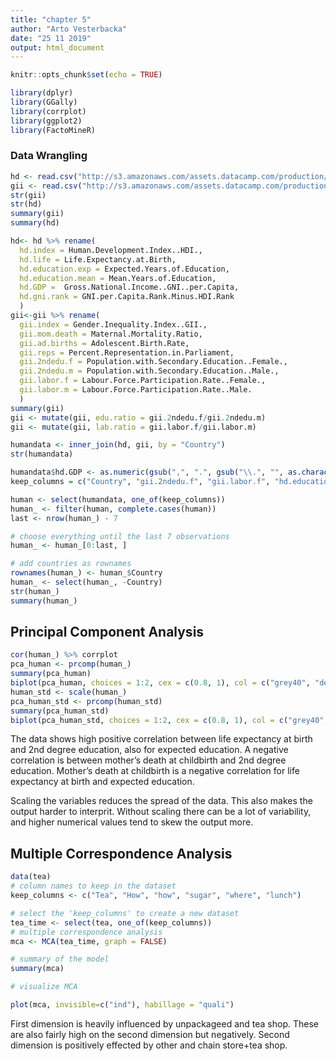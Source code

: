 ```yaml
---
title: "chapter 5"
author: "Arto Vesterbacka"
date: "25 11 2019"
output: html_document
---
```


```r
knitr::opts_chunk$set(echo = TRUE)
```

```r
library(dplyr)
library(GGally)
library(corrplot)
library(ggplot2)
library(FactoMineR)
```

### Data Wrangling

```r
hd <- read.csv("http://s3.amazonaws.com/assets.datacamp.com/production/course_2218/datasets/human_development.csv", stringsAsFactors = F)
gii <- read.csv("http://s3.amazonaws.com/assets.datacamp.com/production/course_2218/datasets/gender_inequality.csv", stringsAsFactors = F, na.strings = "..")
str(gii)
str(hd)
summary(gii)
summary(hd)

hd<- hd %>% rename(
  hd.index = Human.Development.Index..HDI.,
  hd.life = Life.Expectancy.at.Birth,
  hd.education.exp = Expected.Years.of.Education,
  hd.education.mean = Mean.Years.of.Education,
  hd.GDP =  Gross.National.Income..GNI..per.Capita,
  hd.gni.rank = GNI.per.Capita.Rank.Minus.HDI.Rank
  )
gii<-gii %>% rename(
  gii.index = Gender.Inequality.Index..GII.,
  gii.mom.death = Maternal.Mortality.Ratio,
  gii.ad.births = Adolescent.Birth.Rate,
  gii.reps = Percent.Representation.in.Parliament,
  gii.2ndedu.f = Population.with.Secondary.Education..Female.,
  gii.2ndedu.m = Population.with.Secondary.Education..Male.,
  gii.labor.f = Labour.Force.Participation.Rate..Female.,
  gii.labor.m = Labour.Force.Participation.Rate..Male.
  )
summary(gii)
gii <- mutate(gii, edu.ratio = gii.2ndedu.f/gii.2ndedu.m)
gii <- mutate(gii, lab.ratio = gii.labor.f/gii.labor.m)

humandata <- inner_join(hd, gii, by = "Country")
str(humandata)

humandata$hd.GDP <- as.numeric(gsub(",", ".", gsub("\\.", "", as.character(humandata$hd.GDP))))
keep_columns = c("Country", "gii.2ndedu.f", "gii.labor.f", "hd.education.exp", "hd.life", "hd.GDP", "gii.mom.death", "gii.ad.births", "gii.reps")

human <- select(humandata, one_of(keep_columns))
human_ <- filter(human, complete.cases(human))
last <- nrow(human_) - 7

# choose everything until the last 7 observations
human_ <- human_[0:last, ]

# add countries as rownames
rownames(human_) <- human_$Country
human_ <- select(human_, -Country)
str(human_)
summary(human_)
```

## Principal Component Analysis

```r

cor(human_) %>% corrplot
pca_human <- prcomp(human_)
summary(pca_human)
biplot(pca_human, choices = 1:2, cex = c(0.8, 1), col = c("grey40", "deeppink2"))
human_std <- scale(human_)
pca_human_std <- prcomp(human_std)
summary(pca_human_std)
biplot(pca_human_std, choices = 1:2, cex = c(0.8, 1), col = c("grey40", "deeppink2"))
```
The data shows high positive correlation between life expectancy at birth and 2nd degree education, also for expected education. A negative correlation is between mother's death at childbirth and 2nd degree education. Mother's death at childbirth is a negative correlation for life expectancy at birth and expected education.

Scaling the variables reduces the spread of the data. This also makes the output harder to interprit. Without scaling there can be a lot of variability, and higher numerical values tend to skew the output more. 


## Multiple Correspondence Analysis

```r

data(tea)
# column names to keep in the dataset
keep_columns <- c("Tea", "How", "how", "sugar", "where", "lunch")

# select the 'keep_columns' to create a new dataset
tea_time <- select(tea, one_of(keep_columns))
# multiple correspondence analysis
mca <- MCA(tea_time, graph = FALSE)

# summary of the model
summary(mca)

# visualize MCA

plot(mca, invisible=c("ind"), habillage = "quali")


```

First dimension is heavily influenced by unpackageed and tea shop. These are also fairly high on the second dimension but negatively. Second dimension is positively effected by other and chain store+tea shop.